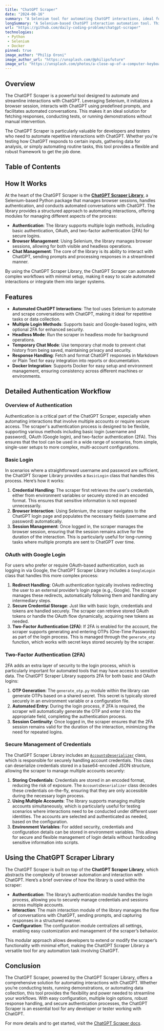 ```yaml
---
title: "ChatGPT Scraper"
date: "2024-08-16"
summary: "A Selenium tool for automating ChatGPT interactions, ideal for fetching responses, testing, and demos through predefined prompts in a browser session."
longSummary: "A Selenium-based ChatGPT interaction automation tool. This script initializes a browser session, interacts with ChatGPT using predefined prompts, and facilitates automated conversations with ChatGPT. Ideal for fetching responses and conducting tests or demonstrations."
url: "https://github.com/daily-coding-problem/chatgpt-scraper"
technologies:
 - Python
 - Selenium
 - Docker
pinned: true
image_author: "Philip Oroni"
image_author_url: "https://unsplash.com/@philipsfuture"
image_url: "https://unsplash.com/photos/a-close-up-of-a-computer-keyboard-with-a-number-on-it-Pl5rI5WbcCg"
---
```


## Overview

The ChatGPT Scraper is a powerful tool designed to automate and streamline interactions with ChatGPT. Leveraging Selenium, it initializes a browser session, interacts with ChatGPT using predefined prompts, and facilitates automated conversations. This makes it an ideal solution for fetching responses, conducting tests, or running demonstrations without manual intervention.

The ChatGPT Scraper is particularly valuable for developers and testers who need to automate repetitive interactions with ChatGPT. Whether you're testing how ChatGPT responds to certain inputs, gathering data for analysis, or simply automating routine tasks, this tool provides a flexible and robust framework to get the job done.

## Table of Contents

## How It Works

At the heart of the ChatGPT Scraper is the [**ChatGPT Scraper Library**](https://github.com/daily-coding-problem/chatgpt-scraper-lib), a Selenium-based Python package that manages browser sessions, handles authentication, and conducts automated conversations with ChatGPT. The library provides a structured approach to automating interactions, offering modules for managing different aspects of the process:

- **Authentication**: The library supports multiple login methods, including basic authentication, OAuth, and two-factor authentication (2FA) for secure logins.
- **Browser Management**: Using Selenium, the library manages browser sessions, allowing for both visible and headless operations.
- **Chat Management**: The core of the library is its ability to interact with ChatGPT, sending prompts and processing responses in a streamlined manner.

By using the ChatGPT Scraper Library, the ChatGPT Scraper can automate complex workflows with minimal setup, making it easy to scale automated interactions or integrate them into larger systems.

## Features

- **Automated ChatGPT Interactions**: The tool uses Selenium to automate and scrape conversations with ChatGPT, making it ideal for repetitive tasks or data collection.
- **Multiple Login Methods**: Supports basic and Google-based logins, with optional 2FA for enhanced security.
- **Headless Mode**: Run the scraper in headless mode for background operations.
- **Temporary Chat Mode**: Use temporary chat mode to prevent chat history from being saved, maintaining privacy and security.
- **Response Handling**: Fetch and format ChatGPT responses in Markdown or Plain Text for easy integration into reports or documentation.
- **Docker Integration**: Supports Docker for easy setup and environment management, ensuring consistency across different machines or environments.

## Detailed Authentication Workflow

### Overview of Authentication

Authentication is a critical part of the ChatGPT Scraper, especially when automating interactions that involve multiple accounts or require secure access. The scraper's authentication process is designed to be flexible, supporting various methods including basic login (username and password), OAuth (Google login), and two-factor authentication (2FA). This ensures that the tool can be used in a wide range of scenarios, from simple, single-user setups to more complex, multi-account configurations.

### Basic Login

In scenarios where a straightforward username and password are sufficient, the ChatGPT Scraper Library provides a `BasicLogin` class that handles this process. Here’s how it works:

1. **Credential Handling**: The scraper first retrieves the user's credentials, either from environment variables or securely stored in an encoded format. This ensures that sensitive information is not exposed unnecessarily.
2. **Browser Interaction**: Using Selenium, the scraper navigates to the ChatGPT login page and populates the necessary fields (username and password) automatically.
3. **Session Management**: Once logged in, the scraper manages the browser session, ensuring that the session remains active for the duration of the interaction. This is particularly useful for long-running tasks where multiple prompts are sent to ChatGPT over time.

### OAuth with Google Login

For users who prefer or require OAuth-based authentication, such as logging in via Google, the ChatGPT Scraper Library includes a `GoogleLogin` class that handles this more complex process:

1. **Redirect Handling**: OAuth authentication typically involves redirecting the user to an external provider’s login page (e.g., Google). The scraper manages these redirects, automatically following them and handling any intermediary steps.
2. **Secure Credential Storage**: Just like with basic login, credentials and tokens are handled securely. The scraper can retrieve stored OAuth tokens or handle the OAuth flow dynamically, acquiring new tokens as needed.
3. **Two-Factor Authentication (2FA)**: If 2FA is enabled for the account, the scraper supports generating and entering OTPs (One-Time Passwords) as part of the login process. This is managed through the `generate_otp` function, which works with secret keys stored securely by the scraper.

### Two-Factor Authentication (2FA)

2FA adds an extra layer of security to the login process, which is particularly important for automated tools that may have access to sensitive data. The ChatGPT Scraper Library supports 2FA for both basic and OAuth logins:

1. **OTP Generation**: The `generate_otp.py` module within the library can generate OTPs based on a shared secret. This secret is typically stored securely in an environment variable or a configuration file.
2. **Automated Entry**: During the login process, if 2FA is required, the scraper will automatically generate the OTP and enter it into the appropriate field, completing the authentication process.
3. **Session Continuity**: Once logged in, the scraper ensures that the 2FA session remains valid for the duration of the interaction, minimizing the need for repeated logins.

### Secure Management of Credentials

The ChatGPT Scraper Library includes an [`AccountsDeserializer`](https://github.com/daily-coding-problem/accounts-serializer) class, which is responsible for securely handling account credentials. This class can deserialize credentials stored in a base64-encoded JSON structure, allowing the scraper to manage multiple accounts securely:

1. **Storing Credentials**: Credentials are stored in an encoded format, reducing the risk of exposure. The `AccountsDeserializer` class decodes these credentials on-the-fly, ensuring that they are only accessible during the necessary login process.
2. **Using Multiple Accounts**: The library supports managing multiple accounts simultaneously, which is particularly useful for testing scenarios where interactions need to be conducted under different user identities. The accounts are selected and authenticated as needed, based on the configuration.
3. **Environment Variables**: For added security, credentials and configuration details can be stored in environment variables. This allows for secure and flexible management of login details without hardcoding sensitive information into scripts.

## Using the ChatGPT Scraper Library

The ChatGPT Scraper is built on top of the **ChatGPT Scraper Library**, which abstracts the complexity of browser automation and interaction with ChatGPT. Here’s a brief overview of how the library is used within the scraper:

- **Authentication**: The library’s authentication module handles the login process, allowing you to securely manage credentials and sessions across multiple accounts.
- **Interaction**: The main interaction module of the library manages the flow of conversations with ChatGPT, sending prompts, and capturing responses in a structured manner.
- **Configuration**: The configuration module centralizes all settings, enabling easy customization and management of the scraper’s behavior.

This modular approach allows developers to extend or modify the scraper’s functionality with minimal effort, making the ChatGPT Scraper Library a versatile tool for any automation task involving ChatGPT.

## Conclusion

The ChatGPT Scraper, powered by the ChatGPT Scraper Library, offers a comprehensive solution for automating interactions with ChatGPT. Whether you’re conducting tests, running demonstrations, or automating data collection, this tool provides the flexibility and power needed to streamline your workflows. With easy configuration, multiple login options, robust response handling, and secure authentication processes, the ChatGPT Scraper is an essential tool for any developer or tester working with ChatGPT.

For more details and to get started, visit the [ChatGPT Scraper docs](https://github.com/daily-coding-problem/chatgpt-scraper).
